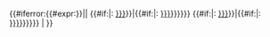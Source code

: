 {{#iferror:{{#expr:{{{1}}}}}||<!--if 1 is a number
-->{{s-start}}
{{#if:{{{before|}}}|{{s-bef|before={{#expr:{{{1}}}-1}}: [[{{{before|}}}]]}}|{{#if:{{{2|}}}|{{s-bef|before={{#expr:{{{1}}}-1}}: [[{{{2|}}}]]}}}}}}
{{s-ttl|title=《{{tsl|en|A History of the World in 100 Objects|百物看世界}}》<br>[https://www.bbc.co.uk/ahistoryoftheworld/about/transcripts/episode{{{1}}}/ 第{{{1}}}項]}}
{{#if:{{{after|}}}|{{s-aft|after={{#expr:{{{1}}}+1}}: [[{{{after|}}}]]}}|{{#if:{{{3|}}}|{{s-aft|after={{#expr:{{{1}}}+1}}: [[{{{3|}}}]]}}}}}}
{{s-end}}<!--
else -->|<!--
end if 1-->}}<noinclude>
{{documentation}}
</noinclude>